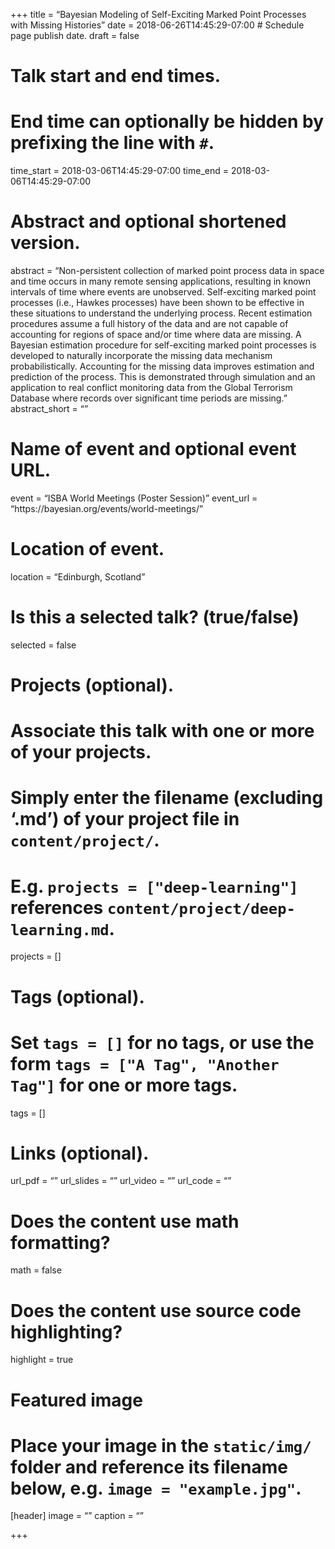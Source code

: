 +++
title = "Bayesian Modeling of Self-Exciting Marked Point Processes with Missing Histories"
date = 2018-06-26T14:45:29-07:00  # Schedule page publish date.
draft = false

# Talk start and end times.
#   End time can optionally be hidden by prefixing the line with `#`.
time_start = 2018-03-06T14:45:29-07:00
time_end = 2018-03-06T14:45:29-07:00 

# Abstract and optional shortened version.
abstract = "Non-persistent collection of marked point process data in space and time occurs in many remote sensing applications, resulting in known intervals of time where events are unobserved. Self-exciting marked point processes (i.e., Hawkes processes) have been shown to be effective in these situations to understand the underlying process. Recent estimation procedures assume a full history of the data and are not capable of accounting for regions of space and/or time where data are missing. A Bayesian estimation procedure for self-exciting marked point processes is developed to naturally incorporate the missing data mechanism probabilistically. Accounting for the missing data improves estimation and prediction of the process. This is demonstrated through simulation and an application to real conflict monitoring data from the Global Terrorism Database where records over significant time periods are missing."
abstract_short = ""

# Name of event and optional event URL.
event = "ISBA World Meetings (Poster Session)"
event_url = "https://bayesian.org/events/world-meetings/"

# Location of event.
location = "Edinburgh, Scotland"

# Is this a selected talk? (true/false)
selected = false

# Projects (optional).
#   Associate this talk with one or more of your projects.
#   Simply enter the filename (excluding '.md') of your project file in `content/project/`.
#   E.g. `projects = ["deep-learning"]` references `content/project/deep-learning.md`.
projects = []

# Tags (optional).
#   Set `tags = []` for no tags, or use the form `tags = ["A Tag", "Another Tag"]` for one or more tags.
tags = []

# Links (optional).
url_pdf = ""
url_slides = ""
url_video = ""
url_code = ""

# Does the content use math formatting?
math = false

# Does the content use source code highlighting?
highlight = true

# Featured image
# Place your image in the `static/img/` folder and reference its filename below, e.g. `image = "example.jpg"`.
[header]
image = ""
caption = ""

+++

